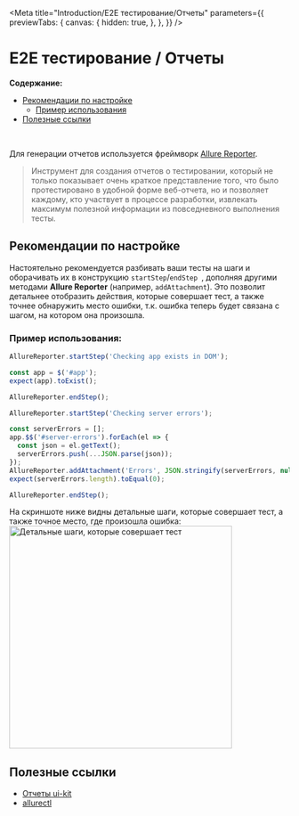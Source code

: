 
<Meta title="Introduction/E2E тестирование/Отчеты"
      parameters={{
        previewTabs: {
          canvas: {
            hidden: true,
          },
        },
      }} />

# E2E тестирование / Отчеты

**Содержание:**

+ [Рекомендации по настройке](#рекомендации-по-настройке)
  * [Пример использования](#пример-использования)
+ [Полезные ссылки](#полезные-ссылки)

<br/>

Для генерации отчетов используется фреймворк [Allure Reporter](https://webdriver.io/docs/allure-reporter). <br/>

> Инструмент для создания отчетов о тестировании, который не только показывает очень краткое представление того,
что было протестировано в удобной форме веб-отчета, но и позволяет каждому, кто участвует в процессе разработки,
извлекать максимум полезной информации из повседневного выполнения тесты.

## Рекомендации по настройке

Настоятельно рекомендуется разбивать ваши тесты на шаги и оборачивать их в конструкцию `startStep`/`endStep `, дополняя
другими методами **Allure Reporter** (например, `addAttachment`). Это позволит детальнее отобразить действия, которые
совершает тест, а также точнее обнаружить место ошибки, т.к. ошибка теперь будет связана с шагом, на котором она произошла.

### Пример использования:

```ts
AllureReporter.startStep('Checking app exists in DOM');

const app = $('#app');
expect(app).toExist();

AllureReporter.endStep();

AllureReporter.startStep('Checking server errors');

const serverErrors = [];
app.$$('#server-errors').forEach(el => {
  const json = el.getText();
  serverErrors.push(...JSON.parse(json));
});
AllureReporter.addAttachment('Errors', JSON.stringify(serverErrors, null, 2), 'text/json');
expect(serverErrors.length).toEqual(0);

AllureReporter.endStep();
```

На скриншоте ниже видны детальные шаги, которые совершает тест, а также точное место, где произошла ошибка:
<img src="/img/introduction/e2e-testing/allure-reporter-recommendation.png" alt="Детальные шаги, которые совершает тест" height="400" />

## Полезные ссылки
* [Отчеты ui-kit](http://allure-ee.allure.prod.s.o3.ru/project/50/dashboards)
* [allurectl](https://docs.qameta.io/allure-testops/integration/import-commandline/)
